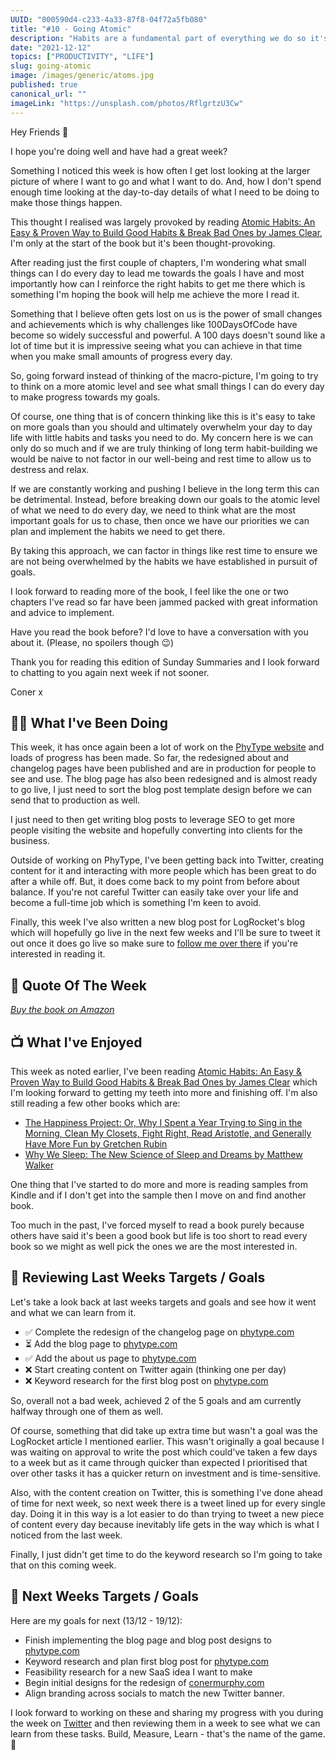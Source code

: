 ```yaml
---
UUID: "000590d4-c233-4a33-87f8-04f72a5fb080"
title: "#10 - Going Atomic"
description: "Habits are a fundamental part of everything we do so it's no surprise that if we want to achieve our goals, we need to install the right ones."
date: "2021-12-12"
topics: ["PRODUCTIVITY", "LIFE"]
slug: going-atomic
image: /images/generic/atoms.jpg
published: true
canonical_url: ""
imageLink: "https://unsplash.com/photos/RflgrtzU3Cw"
---
```


Hey Friends 👋

I hope you're doing well and have had a great week?

Something I noticed this week is how often I get lost looking at the larger picture of where I want to go and what I want to do. And, how I don't spend enough time looking at the day-to-day details of what I need to be doing to make those things happen.

This thought I realised was largely provoked by reading [Atomic Habits: An Easy & Proven Way to Build Good Habits & Break Bad Ones by James Clear](https://www.amazon.co.uk/dp/B01N5AX61W/), I'm only at the start of the book but it's been thought-provoking.

After reading just the first couple of chapters, I'm wondering what small things can I do every day to lead me towards the goals I have and most importantly how can I reinforce the right habits to get me there which is something I'm hoping the book will help me achieve the more I read it.

Something that I believe often gets lost on us is the power of small changes and achievements which is why challenges like 100DaysOfCode have become so widely successful and powerful. A 100 days doesn't sound like a lot of time but it is impressive seeing what you can achieve in that time when you make small amounts of progress every day.

So, going forward instead of thinking of the macro-picture, I'm going to try to think on a more atomic level and see what small things I can do every day to make progress towards my goals.

Of course, one thing that is of concern thinking like this is it's easy to take on more goals than you should and ultimately overwhelm your day to day life with little habits and tasks you need to do. My concern here is we can only do so much and if we are truly thinking of long term habit-building we would be naive to not factor in our well-being and rest time to allow us to destress and relax.

If we are constantly working and pushing I believe in the long term this can be detrimental. Instead, before breaking down our goals to the atomic level of what we need to do every day, we need to think what are the most important goals for us to chase, then once we have our priorities we can plan and implement the habits we need to get there.

By taking this approach, we can factor in things like rest time to ensure we are not being overwhelmed by the habits we have established in pursuit of goals.

I look forward to reading more of the book, I feel like the one or two chapters I've read so far have been jammed packed with great information and advice to implement.

Have you read the book before? I'd love to have a conversation with you about it. (Please, no spoilers though 😉)

Thank you for reading this edition of Sunday Summaries and I look forward to chatting to you again next week if not sooner.

Coner x

## 🏃‍♂️ What I've Been Doing

This week, it has once again been a lot of work on the [PhyType website](http://phytype.com/) and loads of progress has been made. So far, the redesigned about and changelog pages have been published and are in production for people to see and use. The blog page has also been redesigned and is almost ready to go live, I just need to sort the blog post template design before we can send that to production as well.

I just need to then get writing blog posts to leverage SEO to get more people visiting the website and hopefully converting into clients for the business.

Outside of working on PhyType, I've been getting back into Twitter, creating content for it and interacting with more people which has been great to do after a while off. But, it does come back to my point from before about balance. If you're not careful Twitter can easily take over your life and become a full-time job which is something I'm keen to avoid.

Finally, this week I've also written a new blog post for LogRocket's blog which will hopefully go live in the next few weeks and I'll be sure to tweet it out once it does go live so make sure to [follow me over there](https://twitter.com/MrConerMurphy) if you're interested in reading it.

## 💬 Quote Of The Week

<BlockQuoteAuthor
  quote="The cowards never started and the weak died along the way. That leaves us, ladies and gentlemen."
  caption="Quote from Shoe Dog by Phil Knight"
/>

[_Buy the book on Amazon_](https://www.amazon.co.uk/Shoe-Dog-Memoir-Creator-NIKE/dp/1471146707)

## 📺 What I've Enjoyed

This week as noted earlier, I've been reading [Atomic Habits: An Easy & Proven Way to Build Good Habits & Break Bad Ones by James Clear](https://www.amazon.co.uk/dp/B01N5AX61W/) which I'm looking forward to getting my teeth into more and finishing off. I'm also still reading a few other books which are:

- [The Happiness Project: Or, Why I Spent a Year Trying to Sing in the Morning, Clean My Closets, Fight Right, Read Aristotle, and Generally Have More Fun by Gretchen Rubin](https://www.amazon.co.uk/Happiness-Project-Morning-Aristotle-Generally/dp/006158326X)
- [Why We Sleep: The New Science of Sleep and Dreams by Matthew Walker](https://www.amazon.co.uk/Why-We-Sleep-Science-Dreams/dp/B077XKJ3XJ/ref=sr_1_1?keywords=Why+We+sleep&qid=1638131443&qsid=259-0978597-0232805&s=books&sr=1-1&sres=0141983760%2CB08WSHFBF9%2C1717939015%2C0241984432%2C0578653702%2CB09M7BSLG4%2CB09HP82Y2J%2CB084DGWJYB%2C1611854679%2CB095GQGC1X%2CB08TQCY5JJ%2C1509836276%2C9123976977%2CB08DT1C66R%2C1647473497%2CB08244C76V&srpt=ABIS_BOOK)

One thing that I've started to do more and more is reading samples from Kindle and if I don't get into the sample then I move on and find another book.

Too much in the past, I've forced myself to read a book purely because others have said it's been a good book but life is too short to read every book so we might as well pick the ones we are the most interested in.

## 📝 Reviewing Last Weeks Targets / Goals

Let's take a look back at last weeks targets and goals and see how it went and what we can learn from it.

- ✅ Complete the redesign of the changelog page on [phytype.com](https://phytype.com/)
- ⏳ Add the blog page to [phytype.com](https://phytype.com/)
- ✅ Add the about us page to [phytype.com](https://phytype.com/)
- ❌ Start creating content on Twitter again (thinking one per day)
- ❌ Keyword research for the first blog post on [phytype.com](https://phytype.com/)

So, overall not a bad week, achieved 2 of the 5 goals and am currently halfway through one of them as well.

Of course, something that did take up extra time but wasn't a goal was the LogRocket article I mentioned earlier. This wasn't originally a goal because I was waiting on approval to write the post which could've taken a few days to a week but as it came through quicker than expected I prioritised that over other tasks it has a quicker return on investment and is time-sensitive.

Also, with the content creation on Twitter, this is something I've done ahead of time for next week, so next week there is a tweet lined up for every single day. Doing it in this way is a lot easier to do than trying to tweet a new piece of content every day because inevitably life gets in the way which is what I noticed from the last week.

Finally, I just didn't get time to do the keyword research so I'm going to take that on this coming week.

## 🎯 Next Weeks Targets / Goals

Here are my goals for next (13/12 - 19/12):

- Finish implementing the blog page and blog post designs to [phytype.com](https://phytype.com/)
- Keyword research and plan first blog post for [phytype.com](https://phytype.com/)
- Feasibility research for a new SaaS idea I want to make
- Begin initial designs for the redesign of [conermurphy.com](https://conermurphy.com)
- Align branding across socials to match the new Twitter banner.

I look forward to working on these and sharing my progress with you during the week on [Twitter](https://twitter.com/MrConerMurphy) and then reviewing them in a week to see what we can learn from these tasks. Build, Measure, Learn - that's the name of the game. 💪
